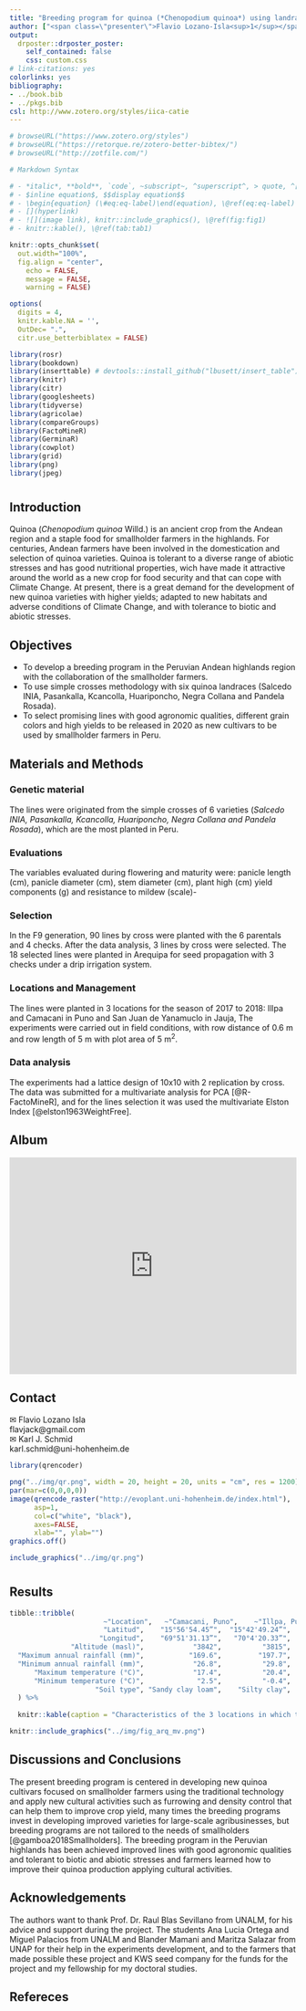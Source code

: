 ```yaml
---
title: "Breeding program for quinoa (*Chenopodium quinoa*) using landraces for breeding improved varieties in the highland from Peru"
author: ["<span class=\"presenter\">Flavio Lozano-Isla<sup>1</sup></span>, Jose David Apaza-Calcina<sup>2</sup>, Angel Mujica-Sanchez<sup>2</sup>, Bettina I.G Haussmann<sup>3</sup>, Karl J. Schmid<sup>1</sup> <ol class=\"affiliations\"><li>Department of Crop Biodiversity and Breeding Informatics, Faculty of Agriculture, University of Hohenheim, Stuttgart, Germany</li> <li>Quinoa Breeding Program, Universidad Nacional del Altiplano-Puno, Puno, Perú</li><li>Institute of Plant Breeding, Seed Science and Population Genetics, University of Hohenheim, Stuttgart, Germany</li></ol>"]
output:
  drposter::drposter_poster:
    self_contained: false
    css: custom.css
# link-citations: yes
colorlinks: yes
bibliography:  
- ../book.bib
- ../pkgs.bib
csl: http://www.zotero.org/styles/iica-catie
---
```


```r

# browseURL("https://www.zotero.org/styles")
# browseURL("https://retorque.re/zotero-better-bibtex/")
# browseURL("http://zotfile.com/")

# Markdown Syntax

# - *italic*, **bold**, `code`, ~subscript~, ^superscript^, > quote, ^[footnote]
# - $inline equation$, $$display equation$$
# - \begin{equation} (\#eq:eq-label)\end(equation), \@ref(eq:eq-label)
# - [](hyperlink)
# - ![](image link), knitr::include_graphics(), \@ref(fig:fig1)
# - knitr::kable(), \@ref(tab:tab1)

knitr::opts_chunk$set(
  out.width="100%",
  fig.align = "center",
	echo = FALSE,
	message = FALSE,
	warning = FALSE)

options(
  digits = 4, 
  knitr.kable.NA = '',
  OutDec= ".",
  citr.use_betterbiblatex = FALSE)

library(rosr)
library(bookdown)
library(inserttable) # devtools::install_github("lbusett/insert_table")
library(knitr)
library(citr)
library(googlesheets)
library(tidyverse)
library(agricolae)
library(compareGroups)
library(FactoMineR)
library(GerminaR)
library(cowplot)
library(grid) 
library(png)
library(jpeg)

```

# {.col-2}

## Introduction

Quinoa (*Chenopodium quinoa* Willd.) is an ancient crop from the Andean region and a staple food for smallholder farmers in the highlands. For centuries, Andean farmers have been involved in the domestication and selection of quinoa varieties. Quinoa is tolerant to a diverse range of abiotic stresses and has good nutritional properties, wich have made it attractive around the world as a new crop for food security and that can cope with Climate Change. At present, there is a great demand for the development of new quinoa varieties with higher yields; adapted to new habitats and adverse conditions of Climate Change, and with tolerance to biotic and abiotic stresses.

## Objectives

- To develop a breeding program in the Peruvian Andean highlands region with the collaboration of the smallholder farmers. 
- To use simple crosses methodology with six quinoa landraces (Salcedo INIA, Pasankalla, Kcancolla, Huariponcho, Negra Collana and Pandela Rosada). 
- To select promising lines with good agronomic qualities, different grain colors and high yields to be released in 2020 as new cultivars to be used by smallholder farmers in Peru.

## Materials and Methods

### Genetic material

The lines were originated from the simple crosses of 6 varieties (*Salcedo INIA, Pasankalla, Kcancolla, Huariponcho, Negra Collana and Pandela Rosada*), which are the most planted in Peru.

### Evaluations 

The variables evaluated during flowering and maturity were: panicle length (cm), panicle diameter (cm), stem diameter (cm), plant high (cm) yield components (g) and resistance to mildew (scale)-

### Selection 

In the F9 generation, 90 lines by cross were planted with the 6 parentals and 4 checks. After the data analysis, 3 lines by cross were selected. The 18 selected lines were planted in Arequipa for seed propagation with 3 checks under a drip irrigation system.

### Locations and Management 

The lines were planted in 3 locations for the season of 2017 to 2018: Illpa and Camacani in Puno and San Juan de Yanamuclo in Jauja, The experiments were carried out in field conditions, with row distance of 0.6 m and row length of 5 m with plot area of 5 m^2^.

### Data analysis 

The experiments had a lattice design of 10x10 with 2 replication by cross. The data was submitted for a multivariate analysis for PCA [@R-FactoMineR], and for the lines selection it was used the multivariate Elston Index [@elston1963WeightFree].

## Album {style="--header-color:darkorange; --other-color-for-h2-gradient:orange;"}

<iframe src="https://docs.google.com/presentation/d/e/2PACX-1vRZiUhlP0jtmmQ9Av4PEXS21vmmtaJeaoRW2QTBy5Qs9fXPUxkaEoFX9V4XN0QttyGm7H1dOhnHSKwh/embed?start=true&loop=true&delayms=3000" frameborder="0" width="100%" height="380" allowfullscreen="true" mozallowfullscreen="true" webkitallowfullscreen="true"></iframe>

## Contact {style="--header-color:darkred; --other-color-for-h2-gradient:red;"}

&#9993; Flavio Lozano Isla <br> flavjack@gmail.com 
<br>
&#9993; Karl J. Schmid <br> karl.schmid@uni-hohenheim.de 

```r

library(qrencoder)

png("../img/qr.png", width = 20, height = 20, units = "cm", res = 1200)
par(mar=c(0,0,0,0))
image(qrencode_raster("http://evoplant.uni-hohenheim.de/index.html"), 
      asp=1,
      col=c("white", "black"), 
      axes=FALSE,
      xlab="", ylab="")
graphics.off()

include_graphics("../img/qr.png")

```

# {.col-2}

## Results 

```r

tibble::tribble(
                       ~"Location",   ~"Camacani, Puno",    ~"Illpa, Puno",   ~"Jauja, Junin",
                       "Latitud",    "15°56'54.45”",  "15°42'49.24”",   "11°51'21.9”",
                      "Longitud",    "69°51'31.13”",   "70°4'20.33”",  "75°23'43.01”",
               "Altitude (masl)",            "3842",          "3815",          "3322",
  "Maximum annual rainfall (mm)",           "169.6",         "197.7",           "124",
  "Minimum annual rainfall (mm)",            "26.8",          "29.8",             "5",
      "Maximum temperature (°C)",            "17.4",          "20.4",          "19.1",
      "Minimum temperature (°C)",             "2.5",          "-0.4",           "0.8",
                     "Soil type", "Sandy clay loam",    "Silty clay",          "Clay"
  ) %>% 
  
  knitr::kable(caption = "Characteristics of the 3 locations in which the quinoa was planted in the season 2017-2018 for the breeding program for the release of new cultivars.")

```

```r

knitr::include_graphics("../img/fig_arq_mv.png")

```


## Discussions and Conclusions

The present breeding program is centered in developing new quinoa cultivars focused on smallholder farmers using the traditional technology and apply new cultural activities such as furrowing and density control that can help them to improve crop yield, many times the breeding programs invest in developing improved varieties for large-scale agribusinesses, but breeding programs are not tailored to the needs of smallholders [@gamboa2018Smallholders]. The breeding program in the Peruvian highlands has been achieved improved lines with good agronomic qualities and tolerant to biotic and abiotic stresses and farmers learned how to improve their quinoa production applying cultural activities.

## Acknowledgements {style="--header-color:darkgreen; --other-color-for-h2-gradient:green;"}

The authors want to thank Prof. Dr. Raul Blas Sevillano from UNALM, for his advice and support during the project. The  students Ana Lucia Ortega and Miguel Palacios from UNALM and Blander Mamani and Maritza Salazar from UNAP for their help in the experiments development, and to the farmers that made possible these project and KWS seed company for the funds for the project and my fellowship for my doctoral studies.

## Refereces
